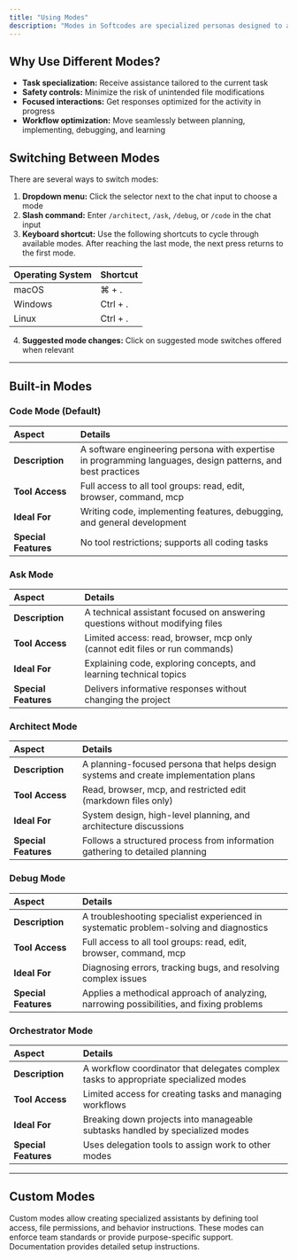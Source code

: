 ```yaml
---
title: "Using Modes"
description: "Modes in Softcodes are specialized personas designed to adapt the assistant's behavior to the task at hand. Each mode provides distinct capabilities, expertise, and access levels to support specific goals."
---
```


## Why Use Different Modes?

- **Task specialization:** Receive assistance tailored to the current task
- **Safety controls:** Minimize the risk of unintended file modifications
- **Focused interactions:** Get responses optimized for the activity in progress
- **Workflow optimization:** Move seamlessly between planning, implementing, debugging, and learning

## Switching Between Modes

There are several ways to switch modes:

1. **Dropdown menu:** Click the selector next to the chat input to choose a mode
2. **Slash command:** Enter `/architect`, `/ask`, `/debug`, or `/code` in the chat input
3. **Keyboard shortcut:** Use the following shortcuts to cycle through available modes. After reaching the last mode, the next press returns to the first mode.

| Operating System | Shortcut |
| :--------------- | :------- |
| macOS            | ⌘ + .    |
| Windows          | Ctrl + . |
| Linux            | Ctrl + . |

4. **Suggested mode changes:** Click on suggested mode switches offered when relevant

---

## Built-in Modes

### Code Mode (Default)

| Aspect               | Details                                                                                                     |
| :------------------- | :---------------------------------------------------------------------------------------------------------- |
| **Description**      | A software engineering persona with expertise in programming languages, design patterns, and best practices |
| **Tool Access**      | Full access to all tool groups: read, edit, browser, command, mcp                                           |
| **Ideal For**        | Writing code, implementing features, debugging, and general development                                     |
| **Special Features** | No tool restrictions; supports all coding tasks                                                             |

### Ask Mode

| Aspect               | Details                                                                      |
| :------------------- | :--------------------------------------------------------------------------- |
| **Description**      | A technical assistant focused on answering questions without modifying files |
| **Tool Access**      | Limited access: read, browser, mcp only (cannot edit files or run commands)  |
| **Ideal For**        | Explaining code, exploring concepts, and learning technical topics           |
| **Special Features** | Delivers informative responses without changing the project                  |

### Architect Mode

| Aspect               | Details                                                                              |
| :------------------- | :----------------------------------------------------------------------------------- |
| **Description**      | A planning-focused persona that helps design systems and create implementation plans |
| **Tool Access**      | Read, browser, mcp, and restricted edit (markdown files only)                        |
| **Ideal For**        | System design, high-level planning, and architecture discussions                     |
| **Special Features** | Follows a structured process from information gathering to detailed planning         |

### Debug Mode

| Aspect               | Details                                                                                  |
| :------------------- | :--------------------------------------------------------------------------------------- |
| **Description**      | A troubleshooting specialist experienced in systematic problem-solving and diagnostics   |
| **Tool Access**      | Full access to all tool groups: read, edit, browser, command, mcp                        |
| **Ideal For**        | Diagnosing errors, tracking bugs, and resolving complex issues                           |
| **Special Features** | Applies a methodical approach of analyzing, narrowing possibilities, and fixing problems |

### Orchestrator Mode

| Aspect               | Details                                                                              |
| :------------------- | :----------------------------------------------------------------------------------- |
| **Description**      | A workflow coordinator that delegates complex tasks to appropriate specialized modes |
| **Tool Access**      | Limited access for creating tasks and managing workflows                             |
| **Ideal For**        | Breaking down projects into manageable subtasks handled by specialized modes         |
| **Special Features** | Uses delegation tools to assign work to other modes                                  |

---

## Custom Modes

Custom modes allow creating specialized assistants by defining tool access, file permissions, and behavior instructions. These modes can enforce team standards or provide purpose-specific support. Documentation provides detailed setup instructions.